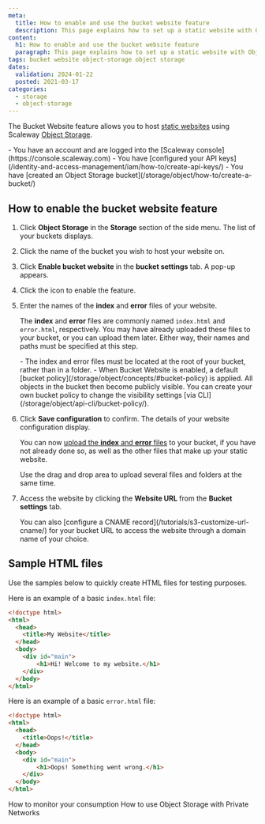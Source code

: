 ```yaml
---
meta:
  title: How to enable and use the bucket website feature
  description: This page explains how to set up a static website with Object Storage via the Scaleway console.
content:
  h1: How to enable and use the bucket website feature
  paragraph: This page explains how to set up a static website with Object Storage via the Scaleway console.
tags: bucket website object-storage object storage
dates:
  validation: 2024-01-22
  posted: 2021-03-17
categories:
  - storage
  - object-storage
---
```


The Bucket Website feature allows you to host [static websites](https://en.wikipedia.org/wiki/Static_web_page) using Scaleway [Object Storage](https://www.scaleway.com/en/object-storage/). 

<Macro id="iam-requirements" />

<Message type="requirement">
  - You have an account and are logged into the [Scaleway console](https://console.scaleway.com)
  - You have [configured your API keys](/identity-and-access-management/iam/how-to/create-api-keys/)
  - You have [created an Object Storage bucket](/storage/object/how-to/create-a-bucket/)
</Message>

## How to enable the bucket website feature

1. Click **Object Storage** in the **Storage** section of the side menu. The list of your buckets displays.
2. Click the name of the bucket you wish to host your website on.

3. Click **Enable bucket website** in the **bucket settings** tab. A pop-up appears.

4. Click the <Icon name="toggle" /> icon to enable the feature.

5. Enter the names of the **index** and **error** files of your website.

    The **index** and **error** files are commonly named `index.html` and `error.html`, respectively. You may have already uploaded these files to your bucket, or you can upload them later. Either way, their names and paths must be specified at this step.

    <Message type="important">
      - The index and error files must be located at the root of your bucket, rather than in a folder.
      - When Bucket Website is enabled, a default [bucket policy](/storage/object/concepts/#bucket-policy) is applied. All objects in the bucket then become publicly visible. You can create your own bucket policy to change the visibility settings [via CLI](/storage/object/api-cli/bucket-policy/).
    </Message>
6. Click **Save configuration** to confirm. The details of your website configuration display. 

    You can now [upload the **index** and **error** files](/storage/object/how-to/upload-files-into-a-bucket/) to your bucket, if you have not already done so, as well as the other files that make up your static website. 

    <Message type="tip">
      Use the drag and drop area to upload several files and folders at the same time.
    </Message >

7. Access the website by clicking the **Website URL** from the **Bucket settings** tab.

    <Message type="note">
      You can also [configure a CNAME record](/tutorials/s3-customize-url-cname/) for your bucket URL to access the website through a domain name of your choice.
    </Message>


## Sample HTML files

Use the samples below to quickly create HTML files for testing purposes.

Here is an example of a basic `index.html` file:
```html
<!doctype html>
<html>
  <head>
    <title>My Website</title>
  </head>
  <body>
    <div id="main">
        <h1>Hi! Welcome to my website.</h1>
    </div>
  </body>
</html>
```

Here is an example of a basic `error.html` file:

```html
<!doctype html>
<html>
  <head>
    <title>Oops!</title>
  </head>
  <body>
    <div id="main">
        <h1>Oops! Something went wrong.</h1>
    </div>
  </body>
</html>
```

<Navigation title="See Also">
  <PreviousButton to="/storage/object/how-to/monitor-consumption/">How to monitor your consumption</PreviousButton>
  <NextButton to="/storage/object/how-to/use-obj-stor-with-private-networks/">How to use Object Storage with Private Networks</NextButton>
</Navigation>
